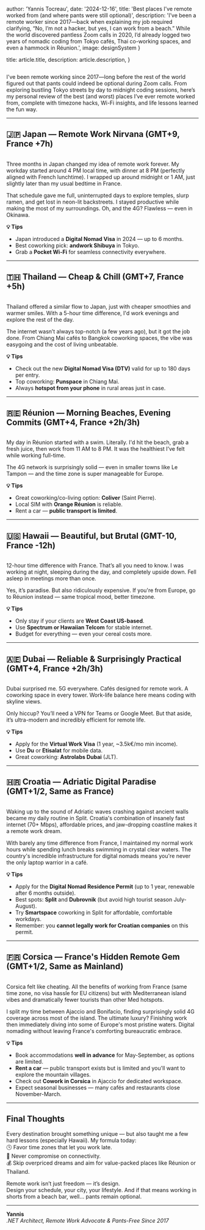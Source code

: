 
  author: 'Yannis Tocreau',
  date: '2024-12-16',
  title: 'Best places I’ve remote worked from (and where pants were still optional)',
  description:
    'I’ve been a remote worker since 2017—back when explaining my job required clarifying, “No, I’m not a hacker, but yes, I can work from a beach.” While the world discovered pantless Zoom calls in 2020, I’d already logged two years of nomadic coding from Tokyo cafés, Thai co-working spaces, and even a hammock in Réunion.',
  image: designSystem
}

  title: article.title,
  description: article.description,
}


<Image src={designSystem} alt="" />

I've been remote working since 2017—long before the rest of the world figured out that pants could indeed be optional during Zoom calls. From exploring bustling Tokyo streets by day to midnight coding sessions, here’s my personal review of the best (and worst) places I’ve ever remote worked from, complete with timezone hacks, Wi-Fi insights, and life lessons learned the fun way.

--- 

## 🇯🇵 Japan — Remote Work Nirvana (GMT+9, France +7h)

<Image src={japan} width={1000} height={600} alt="" />

Three months in Japan changed my idea of remote work forever. My workday started around 4 PM local time, with dinner at 8 PM (perfectly aligned with French lunchtime). I wrapped up around midnight or 1 AM, just slightly later than my usual bedtime in France.

That schedule gave me full, uninterrupted days to explore temples, slurp ramen, and get lost in neon-lit backstreets. I stayed productive while making the most of my surroundings. Oh, and the 4G? Flawless — even in Okinawa.

**💡 Tips**  
- Japan introduced a **Digital Nomad Visa** in 2024 — up to 6 months.  
- Best coworking pick: **andwork Shibuya** in Tokyo.  
- Grab a **Pocket Wi-Fi** for seamless connectivity everywhere.  

---

## 🇹🇭 Thailand — Cheap & Chill (GMT+7, France +5h)

<Image src={thailand} width={1000} height={600} alt="" />

Thailand offered a similar flow to Japan, just with cheaper smoothies and warmer smiles. With a 5-hour time difference, I'd work evenings and explore the rest of the day.

The internet wasn’t always top-notch (a few years ago), but it got the job done. From Chiang Mai cafés to Bangkok coworking spaces, the vibe was easygoing and the cost of living unbeatable.

**💡 Tips**  
- Check out the new **Digital Nomad Visa (DTV)** valid for up to 180 days per entry.  
- Top coworking: **Punspace** in Chiang Mai.  
- Always **hotspot from your phone** in rural areas just in case.

---

## 🇷🇪 Réunion — Morning Beaches, Evening Commits (GMT+4, France +2h/3h)

<Image src={reunion} width={1000} height={600} alt="" />

My day in Réunion started with a swim. Literally. I'd hit the beach, grab a fresh juice, then work from 11 AM to 8 PM. It was the healthiest I’ve felt while working full-time.

The 4G network is surprisingly solid — even in smaller towns like Le Tampon — and the time zone is super manageable for Europe.

**💡 Tips**  
- Great coworking/co-living option: **Coliver** (Saint Pierre).  
- Local SIM with **Orange Réunion** is reliable.  
- Rent a car — **public transport is limited**.

---

## 🇺🇸 Hawaii — Beautiful, but Brutal (GMT-10, France -12h)

<Image src={hawaii} width={1000} height={600} alt="" />

12-hour time difference with France. That’s all you need to know. I was working at night, sleeping during the day, and completely upside down. Fell asleep in meetings more than once.

Yes, it’s paradise. But also ridiculously expensive. If you're from Europe, go to Réunion instead — same tropical mood, better timezone.

**💡 Tips**  
- Only stay if your clients are **West Coast US-based**.  
- Use **Spectrum or Hawaiian Telcom** for stable internet.  
- Budget for everything — even your cereal costs more.

---

## 🇦🇪 Dubai — Reliable & Surprisingly Practical (GMT+4, France +2h/3h)

<Image src={dubai} width={1000} height={600} alt="" />

Dubai surprised me. 5G everywhere. Cafés designed for remote work. A coworking space in every tower. Work-life balance here means coding with skyline views.

Only hiccup? You’ll need a VPN for Teams or Google Meet. But that aside, it’s ultra-modern and incredibly efficient for remote life.

**💡 Tips**  
- Apply for the **Virtual Work Visa** (1 year, ~3.5k€/mo min income).  
- Use **Du** or **Etisalat** for mobile data.  
- Great coworking: **Astrolabs Dubai** (JLT).

---

## 🇭🇷 Croatia — Adriatic Digital Paradise (GMT+1/2, Same as France)

<Image src={croatia} width={1000} height={600} alt="" />

Waking up to the sound of Adriatic waves crashing against ancient walls became my daily routine in Split. Croatia's combination of insanely fast internet (70+ Mbps), affordable prices, and jaw-dropping coastline makes it a remote work dream.

With barely any time difference from France, I maintained my normal work hours while spending lunch breaks swimming in crystal clear waters. The country's incredible infrastructure for digital nomads means you're never the only laptop warrior in a café.

**💡 Tips**  
- Apply for the **Digital Nomad Residence Permit** (up to 1 year, renewable after 6 months outside).  
- Best spots: **Split** and **Dubrovnik** (but avoid high tourist season July-August).  
- Try **Smartspace** coworking in Split for affordable, comfortable workdays.  
- Remember: you **cannot legally work for Croatian companies** on this permit.

---

## 🇫🇷 Corsica — France's Hidden Remote Gem (GMT+1/2, Same as Mainland)

<Image src={corsica} width={1000} height={600} alt="" />

Corsica felt like cheating. All the benefits of working from France (same time zone, no visa hassle for EU citizens) but with Mediterranean island vibes and dramatically fewer tourists than other Med hotspots.

I split my time between Ajaccio and Bonifacio, finding surprisingly solid 4G coverage across most of the island. The ultimate luxury? Finishing work then immediately diving into some of Europe's most pristine waters. Digital nomading without leaving France's comforting bureaucratic embrace.

**💡 Tips**  
- Book accommodations **well in advance** for May-September, as options are limited.  
- **Rent a car** — public transport exists but is limited and you'll want to explore the mountain villages.  
- Check out **Cowork in Corsica** in Ajaccio for dedicated workspace.  
- Expect seasonal businesses — many cafés and restaurants close November-March.

---

## Final Thoughts

Every destination brought something unique — but also taught me a few hard lessons (especially Hawaii). My formula today:  
🕓 Favor time zones that let you work late.  
📶 Never compromise on connectivity.  
💰 Skip overpriced dreams and aim for value-packed places like Réunion or Thailand.

Remote work isn’t just freedom — it’s design.  
Design your schedule, your city, your lifestyle. And if that means working in shorts from a beach bar, well… pants remain optional.

---

**Yannis**  
*.NET Architect, Remote Work Advocate & Pants-Free Since 2017*